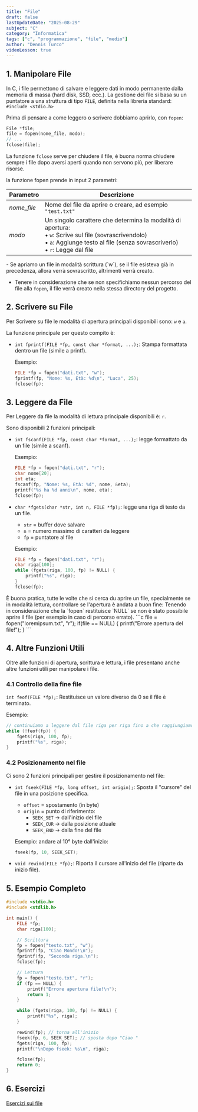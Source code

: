 ```yaml
---
title: "File"
draft: false
lastUpdateDate: "2025-08-29"
subject: "C"
category: "Informatica"
tags: ["c", "programmazione", "file", "medio"]
author: "Dennis Turco"
videoLesson: true
---
```


## 1. Manipolare File

In C, i file permettono di salvare e leggere dati in modo permanente dalla memoria di massa (hard disk, SSD, ecc.). La gestione dei file si basa su un puntatore a una struttura di tipo `FILE`, definita nella libreria standard: `#include <stdio.h>`

Prima di pensare a come leggero o scrivere dobbiamo aprirlo, con `fopen`:

```c
File *file;
file = fopen(nome_file, modo);
// ...
fclose(file);
```

La funzione `fclose` serve per chiudere il file, è buona norma chiudere sempre i file dopo aversi aperti quando non servono più, per liberare risorse.

la funzione fopen prende in input 2 parametri:

| Parametro   | Descrizione                                                                 |
|-------------|------------------------------------------------------------------------------|
| *nome_file* | Nome del file da aprire o creare, ad esempio `"test.txt"`                    |
| *modo*      | Un singolo carattere che determina la modalità di apertura:<br/>• `w`: Scrive sul file (sovrascrivendolo)<br/>• `a`: Aggiunge testo al file (senza sovrascriverlo)<br/>• `r`: Legge dal file |

<Aside variant="info">
- Se apriamo un file in modalità scrittura (`w`), se il file esisteva già in precedenza, allora verrà sovrascritto, altrimenti verrà creato.

- Tenere in considerazione che se non specifichiamo nessun percorso del file alla `fopen`, il file verrà creato nella stessa directory del progetto.
</Aside>

## 2. Scrivere su File

Per Scrivere su file le modalità di apertura principali disponibili sono: `w` e `a`.

La funzione principale per questo compito è:
- `int fprintf(FILE *fp, const char *format, ...);`: Stampa formattata dentro un file (simile a printf).

    Esempio:

    ```c
    FILE *fp = fopen("dati.txt", "w");
    fprintf(fp, "Nome: %s, Età: %d\n", "Luca", 25);
    fclose(fp);
    ```


## 3. Leggere da File

Per Leggere da file la modalità di lettura principale disponibili è: `r`.

Sono disponibili 2 funzioni principali:
- `int fscanf(FILE *fp, const char *format, ...);`: legge formattato da un file (simile a scanf).

    Esempio:

    ```c
    FILE *fp = fopen("dati.txt", "r");
    char nome[20];
    int eta;
    fscanf(fp, "Nome: %s, Età: %d", nome, &eta);
    printf("%s ha %d anni\n", nome, eta);
    fclose(fp);
    ```

- `char *fgets(char *str, int n, FILE *fp);`: legge una riga di testo da un file.
    - `str` = buffer dove salvare
    - `n` = numero massimo di caratteri da leggere
    - `fp` = puntatore al file

    Esempio:

    ```c
    FILE *fp = fopen("dati.txt", "r");
    char riga[100];
    while (fgets(riga, 100, fp) != NULL) {
        printf("%s", riga);
    }
    fclose(fp);
    ```

<Aside variant="info">
È buona pratica, tutte le volte che si cerca du aprire un file, specialmente se in modalità lettura, controllare se l'apertura è andata a buon fine:
Tenendo in considerazione che la `fopen` restituisce `NULL` se non è stato possibile aprire il file (per esempio in caso di percorso errato).
```c
file = fopen("loremipsum.txt", "r");
if(file == NULL) {
  printf("Errore apertura del file!");
}
```
</Aside>

## 4. Altre Funzioni Utili

Oltre alle funzioni di apertura, scrittura e lettura, i file presentano anche altre funzioni utili per manipolare i file.

### 4.1 Controllo della fine file

`int feof(FILE *fp);`: Restituisce un valore diverso da 0 se il file è terminato.

Esempio:

```c
// continuiamo a leggere dal file riga per riga fino a che raggiungiamo la fine
while (!feof(fp)) {
    fgets(riga, 100, fp);
    printf("%s", riga);
}
```

### 4.2 Posizionamento nel file

Ci sono 2 funzioni principali per gestire il posizionamento nel file:

- `int fseek(FILE *fp, long offset, int origin);`: Sposta il "cursore" del file in una posizione specifica.
    - `offset` = spostamento (in byte)
    - `origin` = punto di riferimento:
        - `SEEK_SET` $\rightarrow$ dall'inizio del file
        - `SEEK_CUR` $\rightarrow$ dalla posizione attuale
        - `SEEK_END` $\rightarrow$ dalla fine del file

    Esempio: andare al 10° byte dall'inizio:

    ```c
    fseek(fp, 10, SEEK_SET);
    ```

- `void rewind(FILE *fp);`: Riporta il cursore all'inizio del file (riparte da inizio file).

## 5. Esempio Completo

```c
#include <stdio.h>
#include <stdlib.h>

int main() {
    FILE *fp;
    char riga[100];

    // Scrittura
    fp = fopen("testo.txt", "w");
    fprintf(fp, "Ciao Mondo!\n");
    fprintf(fp, "Seconda riga.\n");
    fclose(fp);

    // Lettura
    fp = fopen("testo.txt", "r");
    if (fp == NULL) {
        printf("Errore apertura file!\n");
        return 1;
    }

    while (fgets(riga, 100, fp) != NULL) {
        printf("%s", riga);
    }

    rewind(fp); // torna all'inizio
    fseek(fp, 6, SEEK_SET); // sposta dopo "Ciao "
    fgets(riga, 100, fp);
    printf("\nDopo fseek: %s\n", riga);

    fclose(fp);
    return 0;
}
```

## 6. Esercizi

[Esercizi sui file](https://www.codegrind.it/esercizi/c/file-handling)
